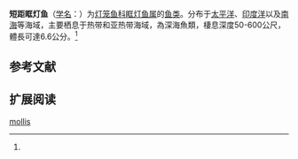 {{Speciesbox
| name = 短距眶灯鱼
| status = NE
| status_system = IUCN3.1
| image = 
| genus = Diaphus
| species = mollis
| authority = Taning, 1928<ref name='id5562'>{{cite web| url =http://www.bioinfo.cn/db05/BjdwSpecies.php?action=view&id=5562| title =短距眶灯鱼| work =中国动物物种编目数据库| publisher =中国科学院微生物研究所| author =中国科学院动物研究所| accessdate =2009-04-11| deadurl =yes| archiveurl =https://web.archive.org/web/20160305015543/http://www.bioinfo.cn/db05/BjdwSpecies.php?action=view&id=5562| archivedate =2016-03-05}}</ref>
| synonyms = *''Diaphus mellis''<br /><small>Tåning, 1928</small>
*''Diaphus molli''<br /><small>Tåning, 1928</small>
}}

'''短距眶灯鱼'''（[[学名|学名]]：{{lang|la|''Diaphus mollis''}}）为[[灯笼鱼科|灯笼鱼科]][[眶灯鱼属|眶灯鱼属]]的[[鱼类|鱼类]]。分布于[[太平洋|太平洋]]、[[印度洋|印度洋]]以及[[南海|南海]]等海域，主要栖息于热带和亚热带海域，為深海魚類，棲息深度50-600公尺，體長可達6.6公分。<ref name='id5562'/>

== 参考文献 ==
{{reflist}}

== 扩展阅读 ==
{{refbegin}}
{{wikispecies-inline|Diaphus mollis|短距眶灯鱼}}
{{refend}}
{{Taxonbar|from=Q1925585}}

[[Category:眶灯鱼属|mollis]]


{{灯笼鱼目小作品}}
